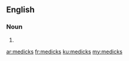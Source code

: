 ==English==

===Noun===
{{head|en}}

# {{plural of|medick}}

[[ar:medicks]]
[[fr:medicks]]
[[ku:medicks]]
[[my:medicks]]